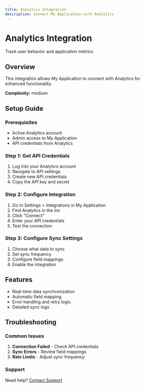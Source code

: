 ```yaml
---
title: Analytics Integration
description: Connect My Application with Analytics
---
```


# Analytics Integration

Track user behavior and application metrics

## Overview

This integration allows My Application to connect with Analytics for enhanced functionality.

**Complexity:** medium

## Setup Guide

### Prerequisites

- Active Analytics account
- Admin access to My Application
- API credentials from Analytics

### Step 1: Get API Credentials

1. Log into your Analytics account
2. Navigate to API settings
3. Create new API credentials
4. Copy the API key and secret

### Step 2: Configure Integration

1. Go to Settings > Integrations in My Application
2. Find Analytics in the list
3. Click "Connect"
4. Enter your API credentials
5. Test the connection

### Step 3: Configure Sync Settings

1. Choose what data to sync
2. Set sync frequency
3. Configure field mappings
4. Enable the integration

## Features

- Real-time data synchronization
- Automatic field mapping
- Error handling and retry logic
- Detailed sync logs

## Troubleshooting

### Common Issues

1. **Connection Failed** - Check API credentials
2. **Sync Errors** - Review field mappings
3. **Rate Limits** - Adjust sync frequency

### Support

Need help? [Contact Support](/docs/support)
